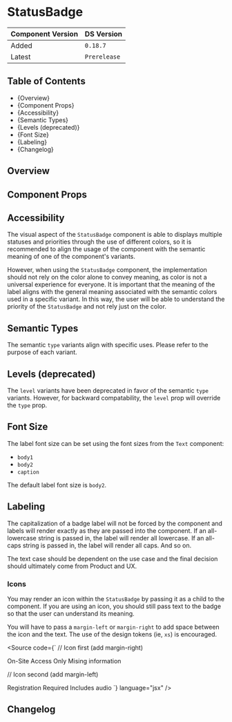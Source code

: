 

<Meta of={StatusBadgeStories} />

# StatusBadge

| Component Version | DS Version   |
| ----------------- | ------------ |
| Added             | `0.18.7`     |
| Latest            | `Prerelease` |

## Table of Contents

- {<Link href="#overview" target="_self">Overview</Link>}
- {<Link href="#component-props" target="_self">Component Props</Link>}
- {<Link href="#accessibility" target="_self">Accessibility</Link>}
- {<Link href="#semantic-types" target="_self">Semantic Types</Link>}
- {<Link href="#levels-deprecated" target="_self">Levels (deprecated)</Link>}
- {<Link href="#font-size" target="_self">Font Size</Link>}
- {<Link href="#labeling" target="_self">Labeling</Link>}
- {<Link href="#changelog" target="_self">Changelog</Link>}

## Overview

<Description of={StatusBadgeStories} />

## Component Props

<Canvas of={StatusBadgeStories.WithControls} />

<ArgTypes of={StatusBadgeStories.WithControls} />

## Accessibility

The visual aspect of the `StatusBadge` component is able to displays multiple
statuses and priorities through the use of different colors, so it is
recommended to align the usage of the component with the semantic meaning of one
of the component's variants.

However, when using the `StatusBadge` component, the implementation should not
rely on the color alone to convey meaning, as color is not a universal
experience for everyone. It is important that the meaning of the label aligns
with the general meaning associated with the semantic colors used in a specific
variant. In this way, the user will be able to understand the priority of the
`StatusBadge` and not rely just on the color.

## Semantic Types

The semantic `type` variants align with specific uses. Please refer to the
purpose of each variant.

<Canvas of={StatusBadgeStories.SemanticTypes} />

## Levels (deprecated)

The `level` variants have been deprecated in favor of the semantic `type`
variants. However, for backward compatability, the `level` prop will override
the `type` prop.

<Canvas of={StatusBadgeStories.Levels} />

## Font Size

The label font size can be set using the font sizes from the `Text` component:

- `body1`
- `body2`
- `caption`

The default label font size is `body2`.

<Canvas of={StatusBadgeStories.FontSize} />

## Labeling

The capitalization of a badge label will not be forced by the component and
labels will render exactly as they are passed into the component. If an
all-lowercase string is passed in, the label will render all lowercase. If an
all-caps string is passed in, the label will render all caps. And so on.

The text case should be dependent on the use case and the final decision should
ultimately come from Product and UX.

<Canvas of={StatusBadgeStories.Labeling} />

### Icons

You may render an icon within the `StatusBadge` by passing it as a child to the component.
If you are using an icon, you should still pass text to the badge so that the user can
understand its meaning.

You will have to pass a `margin-left` or `margin-right` to add space
between the icon and the text. The use of the design tokens (ie, `xs`) is encouraged.

<Canvas of={StatusBadgeStories.Icons} />

<Source
  code={`
// Icon first (add margin-right)

<StatusBadge level="high">
  <Icon color="brand.primary" mr="xs" name="errorFilled" size="medium" />
  On-Site Access Only
</StatusBadge>

<StatusBadge font-size="caption" type="warning">
  <Icon
    color="ui.warning.secondary"
    mr="xs"
    name="actionHelpDefault"
    size="medium"
  />
  Mising information
</StatusBadge>

// Icon second (add margin-left)

<StatusBadge level="low">
  Registration Required
  <Icon color="ui.black" ml="xs" name="actionIdentityFilled" size="medium" />
</StatusBadge>

<StatusBadge font-size="body1" type="informative">
  Includes audio
  <Icon color="ui.link.secondary" ml="xs" name="headset" size="medium" />
</StatusBadge>
`} language="jsx" />

## Changelog

<ComponentChangelogTable changelogData={changelogData} />
